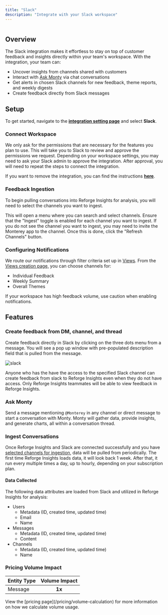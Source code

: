 ```yaml
---
title: "Slack"
description: "Integrate with your Slack workspace"
---
```


<Frame>
  <img
    src="/slack.png"
    style={{ width:"100%" }}
    alt=""
    title=""
  />
</Frame>

## Overview

The Slack integration makes it effortless to stay on top of customer feedback and insights directly within your team's workspace. With the integration, your team can:

- Uncover insights from channels shared with customers
- Interact with [Ask Monty](/ask-monty) via chat conversations
- Get alerts in chosen Slack channels for new feedback, theme reports, and weekly digests
- Create feedback directly from Slack messages

## Setup

To get started, navigate to the [**integration setting page**](https://insights.reforge.com/w/default/settings/integrations/) and select **Slack**.

### Connect Workspace

<Steps>
  <Step title='Click "Connect Monterey to Slack"'>
    
  </Step>
  <Step title="Choose Features">
    We only ask for the permissions that are necessary for the features you plan
    to use.
  </Step>
  <Step title='Click "Connect"'>
    This will take you to Slack to review and approve the permissions we
    request.
  </Step>
</Steps>

<Note>
  Depending on your workspace settings, you may need to ask your Slack admin to
  approve the integration. After approval, you will need to repeat the steps to
  connect the integration.
</Note>

If you want to remove the integration, you can find the instructions
[**here**](https://slack.com/help/articles/360003125231-Remove-apps-and-custom-integrations-from-your-workspace).

### Feedback Ingestion

To begin pulling conversations into Reforge Insights for analysis, you will need to select the channels you want to ingest.

<Steps>
  <Step title='Click "Add Channel"'>
    This will open a menu where you can search and select channels.
  </Step>
  <Step title="Enable Ingest">
    Ensure that the "Ingest" toggle is enabled for each channel you want to
    ingest.
  </Step>
</Steps>

<Note>
  If you do not see the channel you want to ingest, you may need to invite the
  Monterey app to the channel. Once this is done, click the "Refresh Channels"
  button.
</Note>

### Configuring Notifications

We route our notifications through filter criteria set up in [Views](https://insights.reforge.com/w/default/views). From the [Views creation page,](https://insights.reforge.com/w/default/views/create) you can choose channels for:

- Individual Feedback
- Weekly Summary
- Overall Themes

<Warning>
  If your workspace has high feedback volume, use caution when enabling
  notifications.
</Warning>

## Features

### Create feedback from DM, channel, and thread

Create feedback directly in Slack by clicking on the three dots menu from a message. You will see a pop up window with pre-populated description field that is pulled from the message.

![slack](https://monterey-documentation-gifs.s3.us-east-2.amazonaws.com/slack.gif)

Anyone who has the have the access to the specified Slack channel can create feedback from slack to Reforge Insights even when they do not have access. Only Reforge Insights teammates will be able to view feedback in Reforge Insights.

### Ask Monty

Send a message mentioning `@Monterey` in any channel or direct message to start a conversation with Monty. Monty will gather data, provide insights, and generate charts, all within a conversation thread.

### Ingest Conversations

Once Reforge Insights and Slack are connected successfully and you have [selected channels for ingestion](/integrations/slack#feedback-ingestion), data will be pulled from periodically. The first time Reforge Insights loads data, it will look back 1 week. After that, it run every multiple times a day, up to hourly, depending on your subscription plan.

#### Data Collected

The following data attributes are loaded from Slack and utilized in Reforge Insights for analysis:

- Users
  - Metadata (ID, created time, updated time)
  - Email
  - Name
- Messages
  - Metadata (ID, created time, updated time)
  - Content
- Channels
  - Metadata (ID, created time, updated time)
  - Name

### Pricing Volume Impact

| Entity Type | Volume Impact |
| :---------- | :-----------: |
| Message     | **1x**        |

<Info>
  View the [pricing page](/pricing/volume-calculation) for more information on how we calculate volume usage.
</Info>